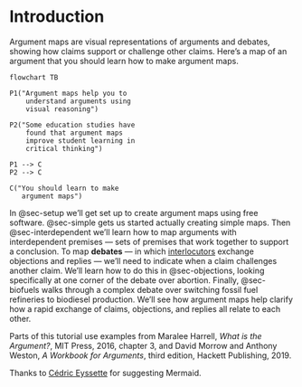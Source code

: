 # Introduction 

Argument maps are visual representations of arguments and debates, showing how claims support or challenge other claims.  Here's a map of an argument that you should learn how to make argument maps. 

```mermaid
flowchart TB

P1("Argument maps help you to
    understand arguments using 
    visual reasoning")

P2("Some education studies have
    found that argument maps
    improve student learning in 
    critical thinking")
    
P1 --> C
P2 --> C

C("You should learn to make
   argument maps")
```

In @sec-setup we'll get set up to create argument maps using free software.  @sec-simple gets us started actually creating simple maps.  Then @sec-interdependent we'll learn how to map arguments with interdependent premises — sets of premises that work together to support a conclusion.  To map **debates** — in which [interlocutors](https://en.wiktionary.org/wiki/interlocutor#Noun) exchange objections and replies — we'll need to indicate when a claim challenges another claim.  We'll learn how to do this in @sec-objections, looking specifically at one corner of the debate over abortion.  Finally, @sec-biofuels walks through a complex debate over switching fossil fuel refineries to biodiesel production.  We'll see how argument maps help clarify how a rapid exchange of claims, objections, and replies all relate to each other.  

Parts of this tutorial use examples from Maralee Harrell, *What is the Argument?*, MIT Press, 2016, chapter 3, and David Morrow and Anthony Weston, *A Workbook for Arguments*, third edition, Hackett Publishing, 2019. 

Thanks to [Cédric Eyssette](https://twitter.com/Cedric_Eyssette/status/1544599827035602944) for suggesting Mermaid.  